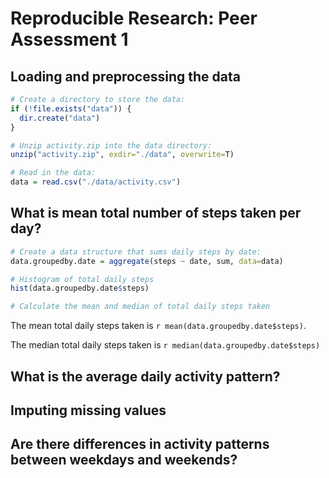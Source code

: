 # Reproducible Research: Peer Assessment 1

## Loading and preprocessing the data
```r
# Create a directory to store the data:
if (!file.exists("data")) {
  dir.create("data")
}

# Unzip activity.zip into the data directory:
unzip("activity.zip", exdir="./data", overwrite=T)

# Read in the data:
data = read.csv("./data/activity.csv")

```

## What is mean total number of steps taken per day?
```r
# Create a data structure that sums daily steps by date:
data.groupedby.date = aggregate(steps ~ date, sum, data=data)

# Histogram of total daily steps
hist(data.groupedby.date$steps)

# Calculate the mean and median of total daily steps taken
```

The mean total daily steps taken is `r mean(data.groupedby.date$steps)`.

The median total daily steps taken is `r median(data.groupedby.date$steps)`

## What is the average daily activity pattern?



## Imputing missing values



## Are there differences in activity patterns between weekdays and weekends?
